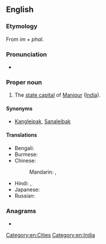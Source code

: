 ==English==
{{wikipedia}}

===Etymology===
From ''im'' + ''phal''. {{rfe|en}}

===Pronunciation===
* {{IPA|en|/ˈɪmpɑːl/}}

===Proper noun===
{{en-proper noun}}

# The [[state capital]] of [[Manipur]] ([[India]]).

====Synonyms====
* [[Kangleipak]], [[Sanaleibak]]

====Translations====
{{trans-top|capital of Manipur}}
* Bengali: {{t|bn|ইম্ফল|sc=Beng}}
* Burmese: {{t|my|အင်ဖား|sc=Mymr}}
* Chinese:
*: Mandarin: {{t|cmn|因帕爾|sc=Hani}}, {{t|cmn|因帕尔|tr=Yīnpà'ěr|sc=Hani}}
{{trans-mid}}
* Hindi: {{t|hi|इंफाल}}, {{t+|hi|इम्फाल}}
* Japanese: {{t|ja|インパール|tr=Inpāru}}
* Russian: {{t|ru|Импха́л|m}}
{{trans-bottom}}

===Anagrams===
* {{anagrams|en|a=ahilmp|Lipham}}

[[Category:en:Cities]]
[[Category:en:India]]